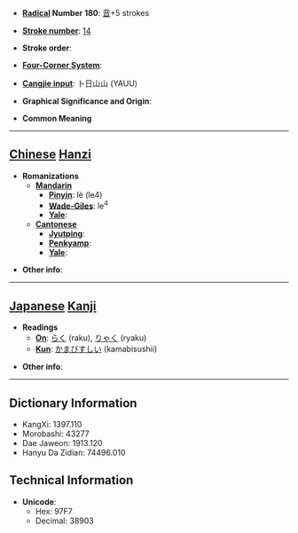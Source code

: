* '''[[Wiktionary:Chinese radical index| Radical]] Number 180''': [[Wiktionary:Chinese radical index 音|音]]+5 strokes

* '''[[Wiktionary:Chinese total strokes index|Stroke number]]''': [[Wiktionary:Chinese total strokes index 14|14]]

* '''Stroke order''': 

* '''[[Wiktionary:Chinese four corner index|Four-Corner System]]''': 

* '''[[Wiktionary:Chinese Cangjie index|Cangjie input]]''': 卜日山山 (YAUU)

* '''Graphical Significance and Origin''': 

* '''Common Meaning'''

----

== [[Chinese]] [[Hanzi]] ==

* '''Romanizations'''
** '''[[Mandarin]]'''
*** '''[[Pinyin]]''': lè (le4)
*** '''[[Wade-Giles]]''': le<sup>4</sup>
*** '''[[Yale]]''': 
** '''[[Cantonese]]'''
*** '''[[Jyutping]]''':
*** '''[[Penkyamp]]''': 
*** '''[[Yale]]''': 

* '''Other info''': 

----

== [[Japanese]] [[Kanji]] ==

* '''Readings'''
** '''[[On]]''': [[らく]] (raku), [[りゃく]] (ryaku)
** '''[[Kun]]''': [[かまびすしい]] (kamabisushii)

* '''Other info''':  

----

== Dictionary Information ==

* KangXi: 1397.110
* Morobashi: 43277
* Dae Jaweon: 1913.120
* Hanyu Da Zidian: 74496.010

== Technical Information ==

* '''Unicode''':
** Hex: 97F7
** Decimal: 38903
